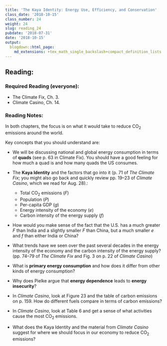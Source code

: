 ```yaml
---
title: 'The Kaya Identity: Energy Use, Efficiency, and Conservation'
class_date: '2018-10-15'
class_number: 24
weight: 24
slug: reading_24
pubdate: '2018-07-31'
date: '2018-10-15'
output:
  blogdown::html_page:
    md_extensions: +tex_math_single_backslash+compact_definition_lists
---
```

## Reading:

### Required Reading (everyone):
* The Climate Fix, Ch. 3.
* Climate Casino, Ch. 14.

### Reading Notes:

In both chapters, the focus is on what it would take to reduce CO~2~ emissions around the world.

Key concepts that you should understand are:

* We will be discussing national and global energy consumption in terms of **quads** (see p. 63 in Climate Fix). You should have a good feeling for how much a quad is and how many quads the US consumes.
* The **Kaya Identity** and the factors that go into it (p. 71 of _The Climate Fix_; you might also go back and quickly review pp. 19--23 of _Climate Casino_, which we read for Aug. 28).:

    * Total CO~2~ emissions ($F$)
    * Population ($P$)
    * Per-capita GDP ($g$)
    * Energy intensity of the economy ($e$)
    * Carbon intensity of the energy supply ($f$)

* How would you make sense of the fact that the U.S. has a much greater $F$ than India and a slightly smaller $F$ than China, but a much smaller $e$ and $f$ than either India or China?
* What trends have we seen over the past several decades in the energy intensity of the economy and the carbon intensity of the energy supply? (pp. 74--79 of _The Climate Fix_ and Fig. 3 on p. 22 of _Climate Casino_)
* What is **primary energy consumption** and how does it differ from other kinds of energy consumption?
* Why does Pielke argue that **energy dependence** leads to **energy insecurity**?
* In _Climate Casino_, look at Figure 23 and the table of carbon emissions on p. 159. How do different fuels compare in terms of carbon emissions?
* In _Climate Casino_, look at Table 6 and get a sense of what activities cause the most CO~2~ emissions.
* What does the Kaya Identity and the material from _Climate Casino_ suggest for where we should focus in our economy to reduce CO~2~ emissions?
